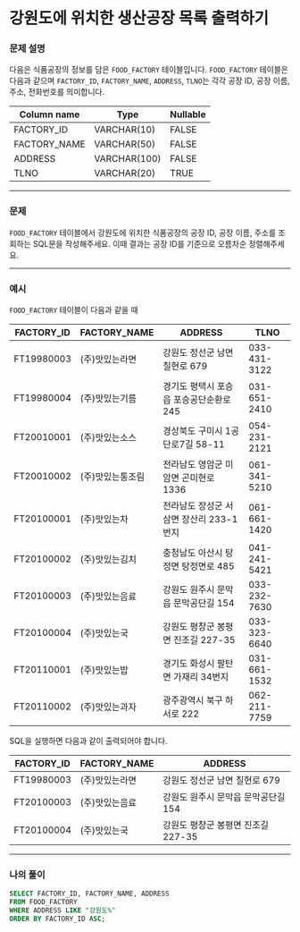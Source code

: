 # 강원도에 위치한 생산공장 목록 출력하기

### **문제 설명**

다음은 식품공장의 정보를 담은 `FOOD_FACTORY` 테이블입니다. `FOOD_FACTORY` 테이블은 다음과 같으며 `FACTORY_ID`, `FACTORY_NAME`, `ADDRESS`, `TLNO`는 각각 공장 ID, 공장 이름, 주소, 전화번호를 의미합니다.

| Column name | Type | Nullable |
| --- | --- | --- |
| FACTORY_ID | VARCHAR(10) | FALSE |
| FACTORY_NAME | VARCHAR(50) | FALSE |
| ADDRESS | VARCHAR(100) | FALSE |
| TLNO | VARCHAR(20) | TRUE |

---

### 문제

`FOOD_FACTORY` 테이블에서 강원도에 위치한 식품공장의 공장 ID, 공장 이름, 주소를 조회하는 SQL문을 작성해주세요. 이때 결과는 공장 ID를 기준으로 오름차순 정렬해주세요.

---

### 예시

`FOOD_FACTORY` 테이블이 다음과 같을 때

| FACTORY_ID | FACTORY_NAME | ADDRESS | TLNO |
| --- | --- | --- | --- |
| FT19980003 | (주)맛있는라면 | 강원도 정선군 남면 칠현로 679 | 033-431-3122 |
| FT19980004 | (주)맛있는기름 | 경기도 평택시 포승읍 포승공단순환로 245 | 031-651-2410 |
| FT20010001 | (주)맛있는소스 | 경상북도 구미시 1공단로7길 58-11 | 054-231-2121 |
| FT20010002 | (주)맛있는통조림 | 전라남도 영암군 미암면 곤미현로 1336 | 061-341-5210 |
| FT20100001 | (주)맛있는차 | 전라남도 장성군 서삼면 장산리 233-1번지 | 061-661-1420 |
| FT20100002 | (주)맛있는김치 | 충청남도 아산시 탕정면 탕정면로 485 | 041-241-5421 |
| FT20100003 | (주)맛있는음료 | 강원도 원주시 문막읍 문막공단길 154 | 033-232-7630 |
| FT20100004 | (주)맛있는국 | 강원도 평창군 봉평면 진조길 227-35 | 033-323-6640 |
| FT20110001 | (주)맛있는밥 | 경기도 화성시 팔탄면 가재리 34번지 | 031-661-1532 |
| FT20110002 | (주)맛있는과자 | 광주광역시 북구 하서로 222 | 062-211-7759 |

SQL을 실행하면 다음과 같이 출력되어야 합니다.

| FACTORY_ID | FACTORY_NAME | ADDRESS |
| --- | --- | --- |
| FT19980003 | (주)맛있는라면 | 강원도 정선군 남면 칠현로 679 |
| FT20100003 | (주)맛있는음료 | 강원도 원주시 문막읍 문막공단길 154 |
| FT20100004 | (주)맛있는국 | 강원도 평창군 봉평면 진조길 227-35 |

---

### 나의 풀이

```sql
SELECT FACTORY_ID, FACTORY_NAME, ADDRESS 
FROM FOOD_FACTORY 
WHERE ADDRESS LIKE "강원도%" 
ORDER BY FACTORY_ID ASC;
```